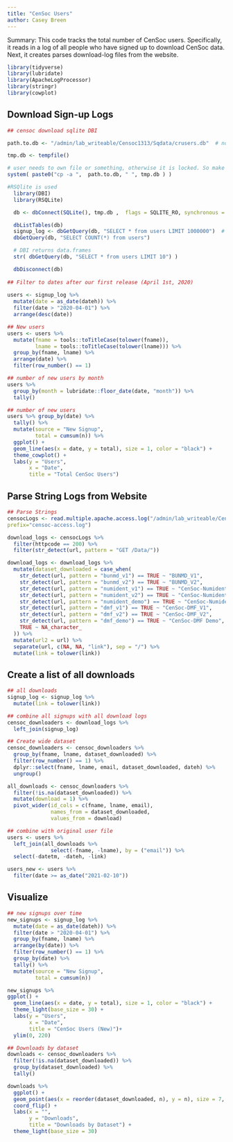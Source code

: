 ```yaml
---
title: "CenSoc Users"
author: Casey Breen
---
```


Summary: This code tracks the total number of CenSoc users. Specifically, it reads in a log of all people who have signed up to download CenSoc data. Next, it creates parses download-log files from the website. 

```r
library(tidyverse)
library(lubridate)
library(ApacheLogProcessor)
library(stringr)
library(cowplot)
```


## Download Sign-up Logs 

```r
## censoc download sqlite DBI

path.to.db <- "/admin/lab_writeable/Censoc1313/Sqdata/crusers.db"  # not renamed from Creles project

tmp.db <- tempfile()

# user needs to own file or something, otherwise it is locked. So make a copy
system( paste0("cp -a ",  path.to.db, " ", tmp.db ) )

#RSQlite is used
  library(DBI)
  library(RSQLite)

  db <- dbConnect(SQLite(), tmp.db ,  flags = SQLITE_RO, synchronous = NULL)

  dbListTables(db)
  signup_log <- dbGetQuery(db, "SELECT * from users LIMIT 1000000")  # records are transactions, not unique users
  dbGetQuery(db, "SELECT COUNT(*) from users")

  # DBI returns data.frames
  str( dbGetQuery(db, "SELECT * from users LIMIT 10") )

  dbDisconnect(db)
  
## Filter to dates after our first release (April 1st, 2020)
  
users <- signup_log %>% 
  mutate(date = as_date(dateh)) %>% 
  filter(date > "2020-04-01") %>% 
  arrange(desc(date))

## New users
users <- users %>% 
  mutate(fname = tools::toTitleCase(tolower(fname)),
         lname = tools::toTitleCase(tolower(lname))) %>% 
  group_by(fname, lname) %>% 
  arrange(date) %>% 
  filter(row_number() == 1)

```

```r
## number of new users by month
users %>% 
  group_by(month = lubridate::floor_date(date, "month")) %>%
  tally()

## number of new users
users %>% group_by(date) %>% 
  tally() %>% 
  mutate(source = "New Signup",
         total = cumsum(n)) %>% 
  ggplot() + 
  geom_line(aes(x = date, y = total), size = 1, color = "black") + 
  theme_cowplot() + 
  labs(y = "Users",
       x = "Date",
       title = "Total CenSoc Users")
```

## Parse String Logs from Website

```r
## Parse Strings 
censocLogs <- read.multiple.apache.access.log("/admin/lab_writeable/Censoc1313/Weblogs/",
prefix="censoc-access.log")

download_logs <- censocLogs %>% 
  filter(httpcode == 200) %>% 
  filter(str_detect(url, pattern = "GET /Data/"))

download_logs <- download_logs %>% 
  mutate(dataset_downloaded = case_when(
    str_detect(url, pattern = "bunmd_v1") == TRUE ~ "BUNMD_V1",
    str_detect(url, pattern = "bunmd_v2") == TRUE ~ "BUNMD_V2",
    str_detect(url, pattern = "numident_v1") == TRUE ~ "CenSoc-Numident_V1",
    str_detect(url, pattern = "numident_v2") == TRUE ~ "CenSoc-Numident_V2",
    str_detect(url, pattern = "numident_demo") == TRUE ~ "CenSoc-Numident Demo",
    str_detect(url, pattern = "dmf_v1") == TRUE ~ "CenSoc-DMF_V1",
    str_detect(url, pattern = "dmf_v2") == TRUE ~ "CenSoc-DMF_V2",
    str_detect(url, pattern = "dmf_demo") == TRUE ~ "CenSoc-DMF Demo",
    TRUE ~ NA_character_
  )) %>% 
  mutate(url2 = url) %>% 
  separate(url, c(NA, NA, "link"), sep = "/") %>% 
  mutate(link = tolower(link))
```

## Create a list of all downloads
```r
## all downloads 
signup_log <- signup_log %>% 
  mutate(link = tolower(link))

## combine all signups with all download logs
censoc_downloaders <- download_logs %>% 
  left_join(signup_log) 

## Create wide dataset
censoc_downloaders <- censoc_downloaders %>% 
  group_by(fname, lname, dataset_downloaded) %>% 
  filter(row_number() == 1) %>% 
  dplyr::select(fname, lname, email, dataset_downloaded, dateh) %>% 
  ungroup()

all_downloads <- censoc_downloaders %>% 
  filter(!is.na(dataset_downloaded)) %>% 
  mutate(download = 1) %>% 
  pivot_wider(id_cols = c(fname, lname, email),
              names_from = dataset_downloaded, 
              values_from = download)

## combine with original user file
users <- users %>% 
  left_join(all_downloads %>% 
              select(-fname, -lname), by = ("email")) %>% 
  select(-datetm, -dateh, -link)

users_new <- users %>% 
  filter(date >= as_date("2021-02-10"))

```

## Visualize 

```r
## new signups over time
new_signups <- signup_log %>% 
  mutate(date = as_date(dateh)) %>% 
  filter(date > "2020-04-01") %>% 
  group_by(fname, lname) %>% 
  arrange(by(date)) %>% 
  filter(row_number() == 1) %>% 
  group_by(date) %>% 
  tally() %>% 
  mutate(source = "New Signup",
         total = cumsum(n))

new_signups %>% 
ggplot() + 
  geom_line(aes(x = date, y = total), size = 1, color = "black") + 
  theme_light(base_size = 30) + 
  labs(y = "Users",
       x = "Date",
       title = "CenSoc Users (New)")+ 
  ylim(0, 220)
```


```r
## Downloads by dataset
downloads <- censoc_downloaders %>% 
  filter(!is.na(dataset_downloaded)) %>% 
  group_by(dataset_downloaded) %>% 
  tally()

downloads %>% 
  ggplot() + 
  geom_point(aes(x = reorder(dataset_downloaded, n), y = n), size = 7, color = "black") + 
  coord_flip() + 
  labs(x = "",                                                     
       y = "Downloads",
       title = "Downloads by Dataset") + 
  theme_light(base_size = 30) 
```




























